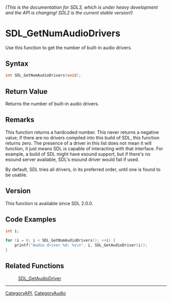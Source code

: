 ====== (This is the documentation for SDL3, which is under heavy development and the API is changing! SDL2 is the current stable version!) ======
= SDL_GetNumAudioDrivers =

Use this function to get the number of built-in audio drivers.

== Syntax ==

<syntaxhighlight lang='c'>
int SDL_GetNumAudioDrivers(void);
</syntaxhighlight>

== Return Value ==

Returns the number of built-in audio drivers.

== Remarks ==

This function returns a hardcoded number. This never returns a negative
value; if there are no drivers compiled into this build of SDL, this
function returns zero. The presence of a driver in this list does not mean
it will function, it just means SDL is capable of interacting with that
interface. For example, a build of SDL might have esound support, but if
there's no esound server available, SDL's esound driver would fail if used.

By default, SDL tries all drivers, in its preferred order, until one is
found to be usable.

== Version ==

This function is available since SDL 2.0.0.

== Code Examples ==

<syntaxhighlight lang='c++'>
int i;

for (i = 0; i < SDL_GetNumAudioDrivers(); ++i) {
    printf("Audio driver %d: %s\n", i, SDL_GetAudioDriver(i));
}
</syntaxhighlight>

== Related Functions ==

:[[SDL_GetAudioDriver]]

----
[[CategoryAPI]], [[CategoryAudio]]



